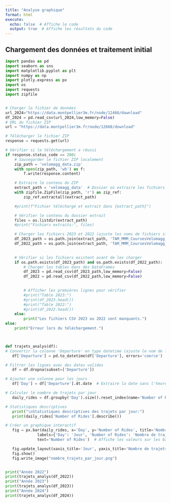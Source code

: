 ---
title: "Analyse graphique"
format: html
execute:
  echo: false  # Affiche le code
  output: true  # Affiche les résultats du code
---


## Chargement des données et traitement initial

```{python}
import pandas as pd
import seaborn as sns
import matplotlib.pyplot as plt
import numpy as np
import plotly.express as px
import os
import requests
import zipfile


# Charger le fichier de données
url_2024="https://data.montpellier3m.fr/node/12468/download"
df_2024 = pd.read_csv(url_2024,low_memory=False)
# URL du fichier ZIP
url = "https://data.montpellier3m.fr/node/12668/download"

# Télécharger le fichier ZIP
response = requests.get(url)

# Vérifier si le téléchargement a réussi
if response.status_code == 200:
    # Sauvegarder le fichier ZIP localement
    zip_path = 'velomagg_data.zip'
    with open(zip_path, 'wb') as f:
        f.write(response.content)

    # Extraire le contenu du ZIP
    extract_path = 'velomagg_data'  # Dossier où extraire les fichiers
    with zipfile.ZipFile(zip_path, 'r') as zip_ref:
        zip_ref.extractall(extract_path)

    #print(f"Fichier téléchargé et extrait dans {extract_path}")

    # Vérifier le contenu du dossier extrait
    files = os.listdir(extract_path)
    #print("Fichiers extraits:", files)

    # Charger les fichiers 2023 et 2022 (ajuste les noms de fichiers si nécessaire)
    df_2023_path = os.path.join(extract_path, 'TAM_MMM_CoursesVelomagg_2023.csv')
    df_2022_path = os.path.join(extract_path, 'TAM_MMM_CoursesVelomagg_2022.csv')
   

    # Vérifier si les fichiers existent avant de les charger
    if os.path.exists(df_2023_path) and os.path.exists(df_2022_path):
        # Charger les tables dans des DataFrames
        df_2023 = pd.read_csv(df_2023_path,low_memory=False)
        df_2022 = pd.read_csv(df_2022_path,low_memory=False)
        

        # Afficher les premières lignes pour vérifier
        #print("Table 2023:")
        #print(df_2023.head())
        #print("Table 2022:")
        #print(df_2022.head())
    else:
        print("Les fichiers CSV 2023 ou 2022 sont manquants.")
else:
    print("Erreur lors du téléchargement.")



def trajets_analys(df):
# Convertir la colonne 'Departure' en type datetime (ajuste le nom de la colonne si nécessaire)
   df['Departure'] = pd.to_datetime(df['Departure'], errors='coerce')

# Filtrer les lignes avec des dates valides
   df = df.dropna(subset=['Departure'])

# Ajouter une colonne pour les jours
   df['Day'] = df['Departure'].dt.date  # Extraire la date sans l'heure

# Calculer le nombre de trajets par jour
   daily_rides = df.groupby('Day').size().reset_index(name='Number of Rides')

# Statistiques descriptives
   print("\nStatistiques descriptives des trajets par jour:")
   print(daily_rides['Number of Rides'].describe())

# Créer un graphique interactif
   fig = px.bar(daily_rides, x='Day', y='Number of Rides', title='Nombre total de trajets par jour',
              labels={'Day': 'Jour', 'Number of Rides': 'Nombre de trajets'},
              text='Number of Rides')  # Affiche les valeurs sur les barres

   fig.update_layout(xaxis_title='Jour', yaxis_title='Nombre de trajets', showlegend=False)
   fig.show()
   fig.write_image("nombre_trajets_par_jour.png")


print("Année 2022")
print(trajets_analys(df_2022))
print("Année 2023")
print(trajets_analys(df_2023))
print("Année 2024")
print(trajets_analys(df_2024))
```
